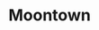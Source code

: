 
# Moontown
<ProjectDetails
  floatRight
  region="Riverlands"
  house="Unknown"
  type="Town"
  status="Not Started"
  warp="moontown"
  projectLead=""
  dateStarted="undefined"
  dateCompleted="undefined"
/>
